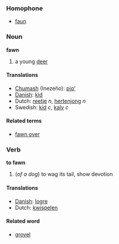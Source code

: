 ===Homophone===
*[[faun]]

===Noun===
'''fawn'''

# a young [[deer]]

====Translations====
*[[Chumash]] (Inezeño): [[piqʼ]]
*[[Danish]]: [[kid]]
*Dutch: [[reetje]] ''n'', [[hertenjong]] ''n''
*Swedish: [[kid]] ''c'', [[kalv]] ''c''

====Related terms====
*[[fawn over]]

=== Verb ===
'''to fawn'''

# (''of a dog'') to wag its tail, show devotion

====Translations====
*[[Danish]]: [[logre]]
*Dutch: [[kwispelen]]

====Related word====
*[[grovel]]